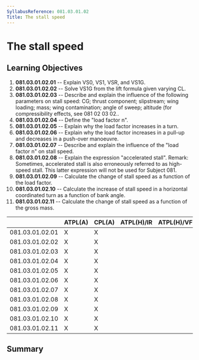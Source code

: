 ```yaml
---
SyllabusReference: 081.03.01.02
Title: The stall speed
---
```


# The stall speed

## Learning Objectives

1.  **081.03.01.02.01** -- Explain VS0, VS1, VSR, and VS1G.
2.  **081.03.01.02.02** -- Solve VS1G from the lift formula given varying CL.
3.  **081.03.01.02.03** -- Describe and explain the influence of the following
    parameters on stall speed: CG; thrust component; slipstream; wing loading;
    mass; wing contamination; angle of sweep; altitude (for compressibility
    effects, see 081 02 03 02..
4.  **081.03.01.02.04** -- Define the "load factor n".
5.  **081.03.01.02.05** -- Explain why the load factor increases in a turn.
6.  **081.03.01.02.06** -- Explain why the load factor increases in a pull-up and
    decreases in a push-over manoeuvre.
7.  **081.03.01.02.07** -- Describe and explain the influence of the "load factor
    n" on stall speed.
8.  **081.03.01.02.08** -- Explain the expression "accelerated stall". Remark:
    Sometimes, accelerated stall is also erroneously referred to as high-speed
    stall. This latter expression will not be used for Subject 081.
9.  **081.03.01.02.09** -- Calculate the change of stall speed as a function of
    the load factor.
10. **081.03.01.02.10** -- Calculate the increase of stall speed in a horizontal
    coordinated turn as a function of bank angle.
11. **081.03.01.02.11** -- Calculate the change of stall speed as a function of
    the gross mass.

|                 | ATPL(A) | CPL(A) | ATPL(H)/IR | ATPL(H)/VFR | CPL(H) | IR  | CBIR(A) |
| --------------- | ------- | ------ | ---------- | ----------- | ------ | --- | ------- |
| 081.03.01.02.01 | X       | X      |            |             |        |     |         |
| 081.03.01.02.02 | X       | X      |            |             |        |     |         |
| 081.03.01.02.03 | X       | X      |            |             |        |     |         |
| 081.03.01.02.04 | X       | X      |            |             |        |     |         |
| 081.03.01.02.05 | X       | X      |            |             |        |     |         |
| 081.03.01.02.06 | X       | X      |            |             |        |     |         |
| 081.03.01.02.07 | X       | X      |            |             |        |     |         |
| 081.03.01.02.08 | X       | X      |            |             |        |     |         |
| 081.03.01.02.09 | X       | X      |            |             |        |     |         |
| 081.03.01.02.10 | X       | X      |            |             |        |     |         |
| 081.03.01.02.11 | X       | X      |            |             |        |     |         |

## Summary
